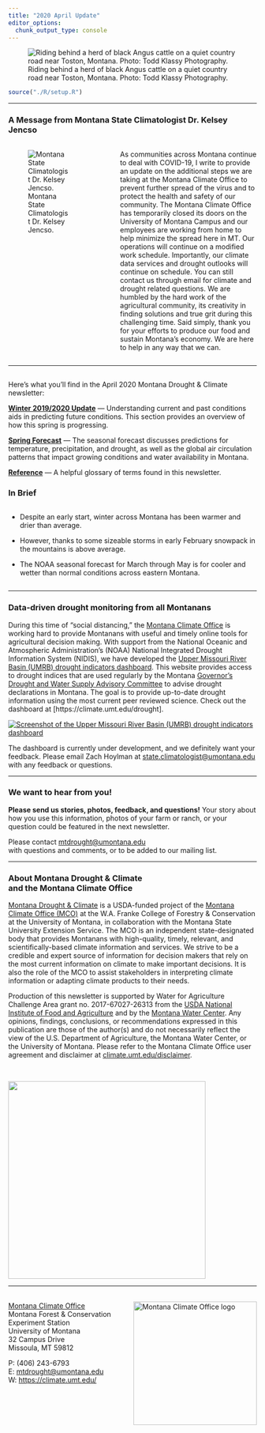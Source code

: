 ```yaml
---
title: "2020 April Update"
editor_options: 
  chunk_output_type: console
---
```


![Riding behind a herd of black Angus cattle on a quiet country road near Toston, Montana. Photo: Todd Klassy Photography.](./img/toston.jpg)

```r
source("./R/setup.R")
```

---

### A Message from Montana State Climatologist Dr. Kelsey Jencso {-}

:::::: {.columns}

::: {.column width="35%"}
![Montana State Climatologist Dr. Kelsey Jencso.](./img/jencso.jpg)
:::

::: {.column width="5%"}
\ 
<!-- an empty Div (with a whitespace), serving as
a column separator -->
:::

::: {.column width="60%"}
As communities across Montana continue to deal with COVID-19, I write to provide an update on the additional steps we are taking at the Montana Climate Office to prevent further spread of the virus and to protect the health and safety of our community. The Montana Climate Office has temporarily closed its doors on the University of Montana Campus and our employees are working from home to help minimize the spread here in MT. Our operations will continue on a modified work schedule. Importantly, our climate data services and drought outlooks will continue on schedule. You can still contact us through email for climate and drought related questions. We are humbled by the hard work of the agricultural community, its creativity in finding solutions and true grit during this challenging time. Said simply, thank you for your efforts to produce our food and sustain Montana’s economy. We are here to help in any way that we can.
:::
::::::



-----

## {-}
Here's what you'll find in the April 2020 Montana Drought & Climate newsletter:

[**Winter 2019/2020 Update**](./review.html) --- Understanding current and past conditions aids in predicting future conditions. This section provides an overview of how this spring is progressing.

[**Spring Forecast**](./forecast.html) --- The seasonal forecast discusses predictions for temperature, precipitation, and drought, as well as the global air circulation patterns that impact growing conditions and water availability in Montana.

[**Reference**](./reference.html) --- A helpful glossary of terms found in this newsletter.

### In Brief {-}

<div style="-webkit-columns: 2 300px;-moz-columns: 2 300px;columns: 2 300px;">
* Despite an early start, winter across Montana has been warmer and drier than average. 

* However, thanks to some sizeable storms in early February snowpack in the mountains is above average.

* The NOAA seasonal forecast for March through May is for cooler and wetter than normal conditions across eastern Montana.

</div>

-----

### Data-driven drought monitoring from all Montanans {-}

During this time of "social distancing," the [Montana Climate Office](https://climate.umt.edu/) is working hard to provide Montanans with useful and timely online tools for agricultural decision making. With support from the National Oceanic and Atmospheric Administration’s (NOAA) National Integrated Drought Information System (NIDIS), we have developed the [Upper Missouri River Basin (UMRB) drought indicators dashboard](https://climate.umt.edu/drought). This website provides access to drought indices that are used regularly by the Montana [Governor’s Drought and Water Supply Advisory Committee](http://dnrc.mt.gov/divisions/water/drought-management/drought-committee/monitoring-sub-committee-msc) to advise drought declarations in Montana. The goal is to provide up-to-date drought information using the most current peer reviewed science. Check out the dashboard at [https://climate.umt.edu/drought].

[![](./img/drought_dashboard.jpg "Screenshot of the Upper Missouri River Basin (UMRB) drought indicators dashboard")](https://climate.umt.edu/drought)

The dashboard is currently under development, and we definitely want your feedback. Please email Zach Hoylman at [state.climatologist@umontana.edu](mailto:state.climatologist@umontana.edu) with any feedback or questions.

-----


### We want to hear from you! {-}
**Please send us stories, photos, feedback, and questions!** Your story about how you use this information, photos of your farm or ranch, or your question could be featured in the next newsletter.

Please contact [mtdrought@umontana.edu](mailto:mtdrought@umontana.edu)<br> with questions and comments, or to be added to our mailing list.

-----

### About **Montana Drought & Climate**<br>and the **Montana Climate Office** {-}
[Montana Drought & Climate](https://climate.umt.edu/mtdrought/) is a USDA-funded project of the [Montana Climate Office (MCO)](https://climate.umt.edu/) at the W.A. Franke College of Forestry & Conservation at the University of Montana, in collaboration with the Montana State University Extension Service. The MCO is an independent state-designated body that provides Montanans with high-quality, timely, relevant, and scientifically-based climate information and services. We strive to be a credible and expert source of information for decision makers that rely on the most current information on climate to make important decisions. It is also the role of the MCO to assist stakeholders in interpreting climate information or adapting climate products to their needs.

Production of this newsletter is supported by Water for Agriculture Challenge Area grant no. 2017-67027-26313 from the [USDA National Institute of Food and Agriculture](https://nifa.usda.gov/) and by the [Montana Water Center](https://www.montanawatercenter.org/). Any opinions, findings, conclusions, or recommendations expressed in this publication are those of the author(s) and do not necessarily reflect the view of the U.S. Department of Agriculture, the Montana Water Center, or the University of Montana. Please refer to the Montana Climate Office user agreement and disclaimer at [climate.umt.edu/disclaimer](https://climate.umt.edu/disclaimer/).

<br>
<div style="text-align: left;">
![](./img/NIFA_logo.jpg){style="width:400px;"}
</div>

-----

<br>
<a href="https://climate.umt.edu/" target="_blank">
  <img src="./img/MCO_logo.svg" alt="Montana Climate Office logo" style="width:250px;float:right;">
</a>
[Montana Climate Office](https://climate.umt.edu/)<br>
Montana Forest & Conservation Experiment Station<br>
University of Montana<br>
32 Campus Drive<br>
Missoula, MT 59812<br>

P: (406) 243-6793<br>
E: [mtdrought@umontana.edu](mailto:mtdrought@umontana.edu)<br>
W: [https://climate.umt.edu/](https://climate.umt.edu/)
